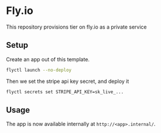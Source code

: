# Fly.io

This repository provisions tier on fly.io as a private service

## Setup

Create an app out of this template.

```sh
flyctl launch --no-deploy
```

Then we set the stripe api key secret, and deploy it

```sh
flyctl secrets set STRIPE_API_KEY=sk_live_...
```

## Usage

The app is now available internally at `http://<app>.internal/`.
